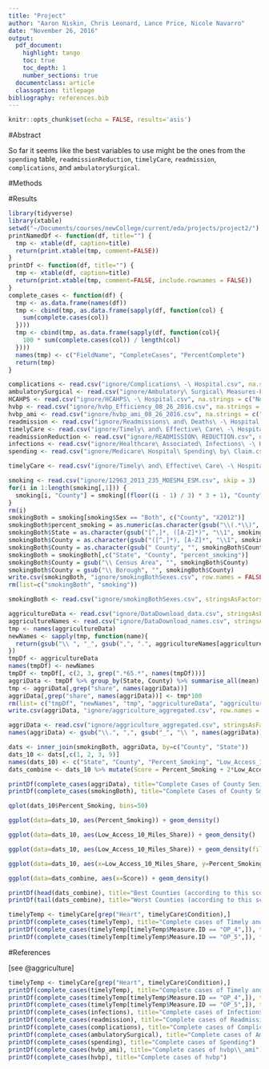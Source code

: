 ```yaml
---
title: "Project"
author: "Aaron Niskin, Chris Leonard, Lance Price, Nicole Navarro"
date: "November 26, 2016"
output:
  pdf_document:
    highlight: tango
    toc: true
    toc_depth: 1
    number_sections: true
  documentclass: article
  classoption: titlepage
bibliography: references.bib
---
```


```r
knitr::opts_chunk$set(echo = FALSE, results='asis')
```

#Abstract

So far it seems like the best variables to use might be the ones from the `spending` table, `readmissionReduction`, `timelyCare`, `readmission`, `complications`, and `ambulatorySurgical`.

#Methods

#Results


```r
library(tidyverse)
library(xtable)
setwd("~/Documents/courses/newCollege/current/eda/projects/project2/")
printNamedDf <- function(df, title="") {
  tmp <- xtable(df, caption=title)
  return(print.xtable(tmp, comment=FALSE))
}
printDf <- function(df, title="") {
  tmp <- xtable(df, caption=title)
  return(print.xtable(tmp, comment=FALSE, include.rownames = FALSE))
}
complete_cases <- function(df) {
  tmp <- as.data.frame(names(df))
  tmp <- cbind(tmp, as.data.frame(sapply(df, function(col) {
    sum(complete.cases(col))
  })))
  tmp <- cbind(tmp, as.data.frame(sapply(df, function(col){
    100 * sum(complete.cases(col)) / length(col)
  })))
  names(tmp) <- c("FieldName", "CompleteCases", "PercentComplete")
  return(tmp)
}
```


```r
complications <- read.csv("ignore/Complications\ -\ Hospital.csv", na.strings = c("Not\ Available"))
ambulatorySurgical <- read.csv("ignore/Ambulatory\ Surgical\ Measures-Facility.csv", na.strings = c("Not\ Available"))
HCAHPS <- read.csv("ignore/HCAHPS\ -\ Hospital.csv", na.strings = c("Not\ Available"))
hvbp <- read.csv("ignore/hvbp_Efficiency_08_26_2016.csv", na.strings = c("Not\ Available"))
hvbp_ami <- read.csv("ignore/hvbp_ami_08_26_2016.csv", na.strings = c("Not\ Available"))
readmission <- read.csv("ignore/Readmissions\ and\ Deaths\ -\ Hospital.csv", na.strings = c("Not\ Available"))
timelyCare <- read.csv("ignore/Timely\ and\ Effective\ Care\ -\ Hospital.csv", na.strings = c("Not\ Available"))
readmissionReduction <- read.csv("ignore/READMISSION\ REDUCTION.csv", na.strings = c("Not\ Available"))
infections <- read.csv("ignore/Healthcare\ Associated\ Infections\ -\ Hospital.csv", na.strings = c("Not\ Available"))
spending <- read.csv("ignore/Medicare\ Hospital\ Spending\ by\ Claim.csv", na.strings = c("Not\ Available"))
```

```r
timelyCare <- read.csv("ignore/Timely\ and\ Effective\ Care\ -\ Hospital.csv", na.strings = c("Not\ Available"))
```

```r
smoking <- read.csv("ignore/12963_2013_235_MOESM4_ESM.csv", skip = 3)
for(i in 1:length(smoking[,1])) {
  smoking[i, "County"] = smoking[(floor((i - 1) / 3) * 3 + 1), "County"]
}
rm(i)
smokingBoth = smoking[smoking$Sex == "Both", c("County", "X2012")]
smokingBoth$percent_smoking = as.numeric(as.character(gsub("\\(.*\\)", "", smokingBoth$X2012)))
smokingBoth$State = as.character(gsub("[^,]*, ([A-Z]*)", "\\1", smokingBoth$County))
smokingBoth$County = as.character(gsub("([^,]*), [A-Z]*", "\\1", smokingBoth$County))
smokingBoth$County = as.character(gsub(" County", "", smokingBoth$County))
smokingBoth = smokingBoth[,c("State", "County", "percent_smoking")]
smokingBoth$County = gsub("\\ Census Area", "", smokingBoth$County)
smokingBoth$County = gsub("\\ Borough", "", smokingBoth$County)
write.csv(smokingBoth, "ignore/smokingBothSexes.csv", row.names = FALSE)
rm(list=c("smokingBoth", "smoking"))
```

```r
smokingBoth <- read.csv("ignore/smokingBothSexes.csv", stringsAsFactors = FALSE)
```


```r
aggricultureData <- read.csv("ignore/DataDownload_data.csv", stringsAsFactors = FALSE)
aggricultureNames <- read.csv("ignore/DataDownload_names.csv", stringsAsFactors = FALSE)
tmp <- names(aggricultureData)
newNames <- sapply(tmp, function(name){
  return(gsub("\\ ", "_", gsub(",", ".", aggricultureNames[aggricultureNames$Field == name, "LongName"][[1]])))
})
tmpDf <- aggricultureData
names(tmpDf) <- newNames
tmpDf <- tmpDf[, c(2, 3, grep(".*65.*", names(tmpDf)))] 
aggriData <- tmpDf %>% group_by(State, County) %>% summarise_all(mean)
tmp <- aggriData[,grep("share", names(aggriData))]
aggriData[,grep("share", names(aggriData))] <- tmp*100
rm(list= c("tmpDf", "newNames", "tmp", "aggricultureData", "aggricultureNames"))
write.csv(aggriData, "ignore/aggriculture_aggregated.csv", row.names = FALSE)
```

```r
aggriData <- read.csv("ignore/aggriculture_aggregated.csv", stringsAsFactors = FALSE)
names(aggriData) <- gsub("\\.", ",", gsub("_", "\\ ", names(aggriData)))
```

```r
dats <- inner_join(smokingBoth, aggriData, by=c("County", "State"))
dats_10 <- dats[,c(1, 2, 3, 9)]
names(dats_10) <- c("State", "County", "Percent_Smoking", "Low_Access_10_Miles_Share")
dats_combine <- dats_10 %>% mutate(Score = Percent_Smoking + 2*Low_Access_10_Miles_Share) %>% select(State, County, Score) %>% arrange(Score)
```

```r
printDf(complete_cases(aggriData), title="Complete Cases of County Senior Food Availability")
printDf(complete_cases(smokingBoth), title="Complete Cases of County Smoking Data")
```

```r
qplot(dats_10$Percent_Smoking, bins=50)
```

```r
ggplot(data=dats_10, aes(Percent_Smoking)) + geom_density()
```

```r
ggplot(data=dats_10, aes(Low_Access_10_Miles_Share)) + geom_density()
```

```r
ggplot(data=dats_10, aes(Low_Access_10_Miles_Share)) + geom_density(fill="red") + geom_density(aes(Percent_Smoking), fill="blue")
```

```r
ggplot(data=dats_10, aes(x=Low_Access_10_Miles_Share, y=Percent_Smoking)) + geom_point(alpha=0.8, size=0.2) + geom_smooth()
```

```r
ggplot(data=dats_combine, aes(x=Score)) + geom_density()
```

```r
printDf(head(dats_combine), title="Best Counties (according to this score)")
printDf(tail(dats_combine), title="Worst Counties (according to this score)")
```

```r
timelyTemp <- timelyCare[grep("Heart", timelyCare$Condition),]
printDf(complete_cases(timelyTemp), title="Complete cases of Timely and Effective Care (pertaining to the heart)")
printDf(complete_cases(timelyTemp[timelyTemp$Measure.ID == "OP_4",]), title="Complete cases of Timely and Effective Care (Aspirin on Arrival)")
printDf(complete_cases(timelyTemp[timelyTemp$Measure.ID == "OP_5",]), title="Complete cases of Timely and Effective Care (Median time to EKG)")
```

#References

[see @aggriculture]

```r
timelyTemp <- timelyCare[grep("Heart", timelyCare$Condition),]
printDf(complete_cases(timelyTemp), title="Complete cases of Timely and Effective Care (pertaining to the heart)")
printDf(complete_cases(timelyTemp[timelyTemp$Measure.ID == "OP_4",]), title="Complete cases of Timely and Effective Care (Aspirin on Arrival)")
printDf(complete_cases(timelyTemp[timelyTemp$Measure.ID == "OP_5",]), title="Complete cases of Timely and Effective Care (Median time to EKG)")
printDf(complete_cases(infections), title="Complete cases of Infections")
printDf(complete_cases(readmission), title="Complete cases of Readmission")
printDf(complete_cases(complications), title="Complete cases of Complications")
printDf(complete_cases(ambulatorySurgical), title="Complete cases of Ambulatory/Surgical")
printDf(complete_cases(spending), title="Complete cases of Spending")
printDf(complete_cases(hvbp_ami), title="Complete cases of hvbp\\_ami")
printDf(complete_cases(hvbp), title="Complete cases of hvbp")
```